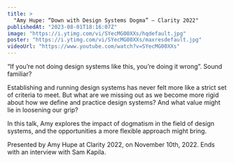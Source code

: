 ```yaml
---
title: >
  "Amy Hupe: “Down with Design Systems Dogma” — Clarity 2022"
publishedAt: "2023-08-01T18:16:07Z"
image: "https://i.ytimg.com/vi/SYecMG00XXs/hqdefault.jpg"
poster: "https://i.ytimg.com/vi/SYecMG00XXs/maxresdefault.jpg"
videoUrl: "https://www.youtube.com/watch?v=SYecMG00XXs"
---
```


“If you’re not doing design systems like this, you’re doing it wrong”. Sound familiar?

Establishing and running design systems has never felt more like a strict set of criteria to meet. But what are we missing out as we become more rigid about how we define and practice design systems? And what value might lie in loosening our grip?

In this talk, Amy explores the impact of dogmatism in the field of design systems, and the opportunities a more flexible approach might bring.

Presented by Amy Hupe at Clarity 2022, on November 10th, 2022. Ends with an interview with Sam Kapila.
